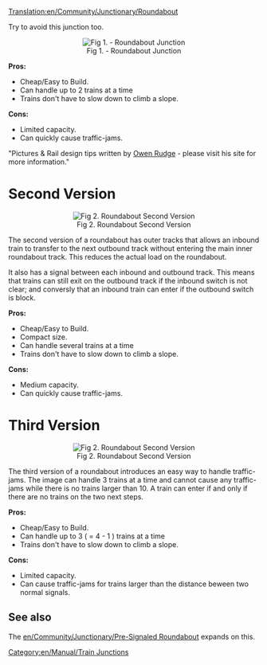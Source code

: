 [[Translation:en/Community/Junctionary/Roundabout]]
{{en/Community/Junctionary/Navigation}}

Try to avoid this junction too.

<center>[[File:en/Community/Junctionary/Roundabout.png|center|frame|Fig 1. - Roundabout Junction]]</center>


'''Pros:'''
*Cheap/Easy to Build.
*Can handle up to 2 trains at a time
*Trains don't have to slow down to climb a slope.
 
'''Cons:'''
*Limited capacity.
*Can quickly cause traffic-jams. 


"Pictures & Rail design tips written by [http://www.owenrudge.net/TT/ Owen Rudge] - please visit his site for more information."

[[Category:en/Manual/Train Junctions]]

=Second Version=
<center>[[File:en/Big-two-to-four-roundabout.png|center|frame|Fig 2. Roundabout Second Version]]</center>

The second version of a roundabout has outer tracks that allows an inbound train to transfer to the next outbound track without entering the main inner roundabout track. This reduces the actual load on the roundabout.

It also has a signal between each inbound and outbound track. This means that trains can still exit on the outbound track if the inbound switch is not clear; and conversly that an inbound train can enter if the outbound switch is block.

'''Pros:'''
*Cheap/Easy to Build.
*Compact size.
*Can handle several trains at a time
*Trains don't have to slow down to climb a slope.
 
'''Cons:'''
*Medium capacity.
*Can quickly cause traffic-jams.

=Third Version=
<center>[[File:en/Community/Junctionary/No-colide-roundabout-4w.png|center|frame|Fig 2. Roundabout Second Version]]</center>

The third version of a roundabout introduces an easy way to handle traffic-jams. The image can handle 3 trains at a time and cannot cause any traffic-jams while there is no trains larger than 10. A train can enter if and only if there are no trains on the two next steps.

'''Pros:'''
*Cheap/Easy to Build.
*Can handle up to 3 ( = 4 - 1 ) trains at a time
*Trains don't have to slow down to climb a slope.
 
'''Cons:'''
*Limited capacity.
*Can cause traffic-jams for trains larger than the distance beween two normal signals.

== See also ==

The [[en/Community/Junctionary/Pre-Signaled Roundabout]] expands on this.